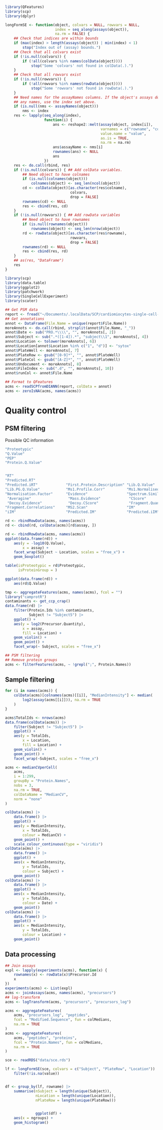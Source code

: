 
```r
library(QFeatures)
library(scp)
library(dplyr)
```

```r
longFormSE <- function(object, colvars = NULL, rowvars = NULL,
                       index = seq_along(assays(object)),
                       na.rm = FALSE) {
    ## Check that indices are within bounds
    if (max(index) > length(assays(object)) | min(index) < 1)
        stop("Index out of (assay) bounds.")
    ## Check that all colvars exist
    if (!is.null(colvars)) {
        if (!all(colvars %in% names(colData(object))))
            stop("Some 'colvars' not found in colData(.).")
    }
    ## Check that all rowvars exist
    if (!is.null(rowvars)) {
        if (!all(rowvars %in% names(rowData(object))))
            stop("Some 'rowvars' not found in rowData(.).")
    }
    ## Need names for the assayNames columns. If the object's assays don't have
    ## any names, use the index set above.
    if (is.null(nms <- assayNames(object)))
        nms <- index
    res <- lapply(seq_along(index),
                  function(i) {
                      ans <- reshape2::melt(assay(object, index[i]),
                                            varnames = c("rowname", "colname"),
                                            value.name = "value",
                                            as.is = TRUE,
                                            na.rm = na.rm)
                      ans$assayName <- nms[i]
                      rownames(ans) <- NULL
                      ans
                  })
    res <- do.call(rbind, res)
    if (!is.null(colvars)) { ## Add colData variables.
        ## Need object to have colnames
        if (is.null(colnames(object)))
            colnames(object) <- seq_len(ncol(object))
        cd <- colData(object)[as.character(res$colname),
                              colvars,
                              drop = FALSE]
        rownames(cd) <- NULL
        res <- cbind(res, cd)
    }
    if (!is.null(rowvars)) { ## Add rowData variables
        ## Need object to have rownames
        if (is.null(rownames(object)))
            rownames(object) <- seq_len(nrow(object))
        rd <- rowData(object)[as.character(res$rowname),
                              rowvars,
                              drop = FALSE]
        rownames(rd) <- NULL
        res <- cbind(res, rd)
    }
    ## as(res, "DataFrame")
    res
}
```

```r

library(scp)
library(data.table)
library(ggplot2)
library(patchwork)
library(SingleCellExperiment)
library(scater)

## Get PSM data
report <- fread("~/Documents/.localData/SCP/cardiomiocytes-single-cell-proteomics-data/aCMs/report.tsv", sep = "\t")
## Get annotations
annot <- DataFrame(File.Name = unique(report$File.Name))
moreAnnots <- do.call(rbind, strsplit(annot$File.Name, "_"))
annot$Date <- sub("PRO.*\\\\", "", moreAnnots[, 2])
annot$Subject <- sub(".*([1-4]).*", "subject\\1", moreAnnots[, 4])
annot$Location <- tolower(moreAnnots[, 6])
annot$Location[annot$Location %in% c("1", "d")] <- "sytox"
annot$PlateWell <- moreAnnots[, 7]
annot$PlateRow <- gsub("[0-9]*", "", annot$PlateWell)
annot$PlateCol <- gsub("[A-Z]*", "", annot$PlateWell)
annot$Undocument <- moreAnnots[, 8]
annot$FileIndex <- sub(".d", "", moreAnnots[, 10])
annot$runCol <- annot$File.Name

## Format to QFeatures
acms <- readSCPfromDIANN(report, colData = annot)
acms <- zeroIsNA(acms, names(acms))
```

# Quality control 

## PSM filtering

Possible QC information 

```r
"Proteotypic"
"Q.Value"
"PEP"
"Protein.Q.Value"


"RT"
"Predicted.RT"             
"Predicted.iRT"             "First.Protein.Description" "Lib.Q.Value"              
"Lib.PG.Q.Value"            "Ms1.Profile.Corr"          "Ms1.Normalised"           
"Normalisation.Factor"      "Evidence"                  "Spectrum.Similarity"      
 "Averagine"                 "Mass.Evidence"             "CScore"                   
 "Decoy.Evidence"            "Decoy.CScore"              "Fragment.Quant.Raw"       
"Fragment.Correlations"     "MS2.Scan"                  "IM"                       
"iIM"                       "Predicted.IM"              "Predicted.iIM"   
```



```r
rd <- rbindRowData(acms, names(acms))
rd <- cbind(rd, colData(acms)[rd$assay, ])
```

```r
rd <- rbindRowData(acms, names(acms))
ggplot(data.frame(rd)) +
    aes(y = -log10(Q.Value), 
        x = assay) +
    facet_wrap(Subject ~ Location, scales = "free_x") +
    geom_boxplot()
```


```r
table(isProteotypic = rd$Proteotypic, 
      isProteinGroup = )
```


```r
ggplot(data.frame(rd)) +
    aes(rd$Q.Value)
```

```r
tmp <- aggregateFeatures(acms, names(acms), fcol = "")
library("camprotR")
contaminants <- get_ccp_crap()
data.frame(rd) |> 
    filter(Protein.Ids %in% contaminants, 
           Subject != "Subject5") |> 
    ggplot() +
    aes(y = log2(Precursor.Quantity), 
        x = assay, 
        fill = Location) +
    geom_violin() +
    geom_point() +
    facet_wrap(~ Subject, scales = "free_x")
```



```r
## PSM filtering
## Remove protein groups
acms <- filterFeatures(acms, ~ !grepl(";", Protein.Names))
```

## Sample filtering

```r
for (i in names(acms)) {
    colData(acms)[colnames(acms)[[i]], "MedianIntensity"] <- median(
        log2(assay(acms[[i]])), na.rm = TRUE
    )   
}
```


```r
acms$TotalIds <- nrows(acms)
data.frame(colData(acms)) |> 
    filter(Subject != "Subject5") |> 
    ggplot() +
    aes(y = TotalIds, 
        x = Location, 
        fill = Location) +
    geom_violin() +
    geom_point() +
    facet_wrap(~Subject, scales = "free_x")
```

```r
acms <- medianCVperCell(
    acms,
    i = 1:299,
    groupBy = "Protein.Names",
    nobs = 3,
    na.rm = TRUE,
    colDataName = "MedianCV",
    norm = "none"
)
```


```r
colData(acms) |>
    data.frame() |>
    ggplot() +
    aes(y = MedianIntensity,
        x = TotalIds,
        colour = MedianCV) +
    geom_point() +
    scale_colour_continuous(type = "viridis")
colData(acms) |>
    data.frame() |>
    ggplot() +
    aes(x = MedianIntensity,
        y = TotalIds,
        colour = Subject) +
    geom_point()
colData(acms) |>
    data.frame() |>
    ggplot() +
    aes(x = MedianIntensity,
        y = TotalIds,
        colour = Date) +
    geom_point()
colData(acms) |>
    data.frame() |>
    ggplot() +
    aes(x = MedianIntensity,
        y = TotalIds,
        colour = Location) +
    geom_point()
```

## Data processing


```r
## Join assays
expl <- lapply(experiments(acms), function(x) {
    rownames(x) <- rowData(x)$Precursor.Id
    x
})
experiments(acms) <- List(expl)
acms <- joinAssays(acms, names(acms), "precursors")
## log-transform
acms <- logTransform(acms, "precursors", "precursors_log")

acms <- aggregateFeatures(
    acms, "precursors_log", "peptides",
    fcol = "Modified.Sequence", fun = colMedians,
    na.rm = TRUE
)
acms <- aggregateFeatures(
    acms, "peptides", "proteins",
    fcol = "Protein.Names", fun = colMedians,
    na.rm = TRUE
)
```






```r
sce <- readRDS("data/sce.rds")

lf <- longFormSE(sce, colvars = c("Subject", "PlateRow", "Location")) |> 
    filter(!is.na(value))


df <- group_by(lf, rowname) |> 
    summarise(nSubject = length(unique(Subject)),
              nLocation = length(unique(Location)),
              nPlateRow = length(unique(PlateRow)))
              

              ggplot(df) +
    aes(x = ngroups) +
    geom_histogram()

```

